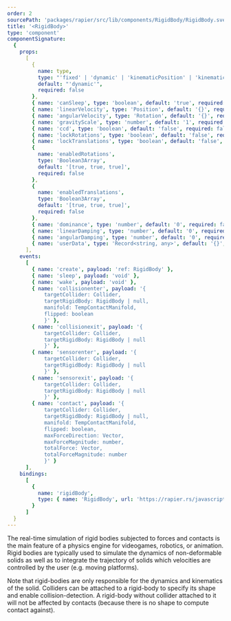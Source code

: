 ```yaml
---
order: 2
sourcePath: 'packages/rapier/src/lib/components/RigidBody/RigidBody.svelte'
title: '<RigidBody>'
type: 'component'
componentSignature:
  {
    props:
      [
        {
          name: type,
          type: "'fixed' | 'dynamic' | 'kinematicPosition' | 'kinematicVelocity'",
          default: "'dynamic'",
          required: false
        },
        { name: 'canSleep', type: 'boolean', default: 'true', required: false },
        { name: 'linearVelocity', type: 'Position', default: '{}', required: false },
        { name: 'angularVelocity', type: 'Rotation', default: '{}', required: false },
        { name: 'gravityScale', type: 'number', default: '1', required: false },
        { name: 'ccd', type: 'boolean', default: 'false', required: false },
        { name: 'lockRotations', type: 'boolean', default: 'false', required: false },
        { name: 'lockTranslations', type: 'boolean', default: 'false', required: false },
        {
          name: 'enabledRotations',
          type: 'Boolean3Array',
          default: '[true, true, true]',
          required: false
        },
        {
          name: 'enabledTranslations',
          type: 'Boolean3Array',
          default: '[true, true, true]',
          required: false
        },
        { name: 'dominance', type: 'number', default: '0', required: false },
        { name: 'linearDamping', type: 'number', default: '0', required: false },
        { name: 'angularDamping', type: 'number', default: '0', required: false },
        { name: 'userData', type: 'Record<string, any>', default: '{}', required: false }
      ],
    events:
      [
        { name: 'create', payload: 'ref: RigidBody' },
        { name: 'sleep', payload: 'void' },
        { name: 'wake', payload: 'void' },
        { name: 'collisionenter', payload: '{
            targetCollider: Collider,
            targetRigidBody: RigidBody | null,
            manifold: TempContactManifold,
            flipped: boolean
            }' },
        { name: 'collisionexit', payload: '{
            targetCollider: Collider,
            targetRigidBody: RigidBody | null
            }' },
        { name: 'sensorenter', payload: '{
            targetCollider: Collider,
            targetRigidBody: RigidBody | null
            }' },
        { name: 'sensorexit', payload: '{
            targetCollider: Collider,
            targetRigidBody: RigidBody | null
            }' },
        { name: 'contact', payload: '{
            targetCollider: Collider,
            targetRigidBody: RigidBody | null,
            manifold: TempContactManifold,
            flipped: boolean,
            maxForceDirection: Vector,
            maxForceMagnitude: number,
            totalForce: Vector,
            totalForceMagnitude: number
            }' }
      ],
    bindings:
      [
        {
          name: 'rigidBody',
          type: { name: 'RigidBody', url: 'https://rapier.rs/javascript3d/classes/RigidBody.html' }
        }
      ]
  }
---
```



The real-time simulation of rigid bodies subjected to forces and contacts is the main feature of a physics engine for videogames, robotics, or animation. Rigid bodies are typically used to simulate the dynamics of non-deformable solids as well as to integrate the trajectory of solids which velocities are controlled by the user (e.g. moving platforms).

Note that rigid-bodies are only responsible for the dynamics and kinematics of the solid. Colliders can be attached to a rigid-body to specify its shape and enable collision-detection. A rigid-body without collider attached to it will not be affected by contacts (because there is no shape to compute contact against).

<Example path="rapier/rigid-body" />
